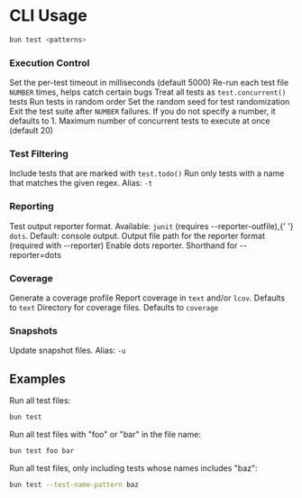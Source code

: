 # CLI Usage

```bash
bun test <patterns>
```

### Execution Control

<ParamField path="--timeout" type="number" default="5000">
	Set the per-test timeout in milliseconds (default 5000)
</ParamField>

<ParamField path="--rerun-each" type="number">
	Re-run each test file <code>NUMBER</code> times, helps catch certain bugs
</ParamField>

<ParamField path="--concurrent" type="boolean">
	Treat all tests as <code>test.concurrent()</code> tests
</ParamField>

<ParamField path="--randomize" type="boolean">
	Run tests in random order
</ParamField>

<ParamField path="--seed" type="number">
	Set the random seed for test randomization
</ParamField>

<ParamField path="--bail" type="number" default="1">
	Exit the test suite after <code>NUMBER</code> failures. If you do not specify a number, it
	defaults to 1.
</ParamField>

<ParamField path="--max-concurrency" type="number" default="20">
	Maximum number of concurrent tests to execute at once (default 20)
</ParamField>

### Test Filtering

<ParamField path="--todo" type="boolean">
	Include tests that are marked with <code>test.todo()</code>
</ParamField>

<ParamField path="--test-name-pattern" type="string">
	Run only tests with a name that matches the given regex. Alias: <code>-t</code>
</ParamField>

### Reporting

<ParamField path="--reporter" type="string">
	Test output reporter format. Available: <code>junit</code> (requires --reporter-outfile),{' '}
	<code>dots</code>. Default: console output.
</ParamField>

<ParamField path="--reporter-outfile" type="string">
	Output file path for the reporter format (required with --reporter)
</ParamField>

<ParamField path="--dots" type="boolean">
	Enable dots reporter. Shorthand for --reporter=dots
</ParamField>

### Coverage

<ParamField path="--coverage" type="boolean">
	Generate a coverage profile
</ParamField>

<ParamField path="--coverage-reporter" type="string" default="text">
	Report coverage in <code>text</code> and/or <code>lcov</code>. Defaults to <code>text</code>
</ParamField>

<ParamField path="--coverage-dir" type="string" default="coverage">
	Directory for coverage files. Defaults to <code>coverage</code>
</ParamField>

### Snapshots

<ParamField path="--update-snapshots" type="boolean">
	Update snapshot files. Alias: <code>-u</code>
</ParamField>

## Examples

Run all test files:

```bash terminal icon="terminal"
bun test
```

Run all test files with "foo" or "bar" in the file name:

```bash terminal icon="terminal"
bun test foo bar
```

Run all test files, only including tests whose names includes "baz":

```bash terminal icon="terminal"
bun test --test-name-pattern baz
```
